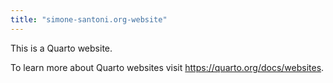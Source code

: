 ```yaml
---
title: "simone-santoni.org-website"
---
```


This is a Quarto website.

To learn more about Quarto websites visit <https://quarto.org/docs/websites>.
